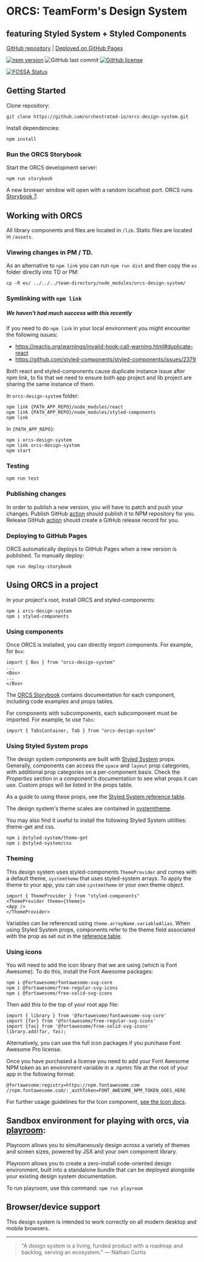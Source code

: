 
<Meta title="Intro" />

# ORCS: TeamForm's Design System

## featuring Styled System + Styled Components

[GitHub repository](https://github.com/orchestrated-io/orcs-design-system) | [Deployed on GitHub Pages](https://orchestrated-io.github.io/orcs-design-system/)

[![npm version](https://badge.fury.io/js/orcs-design-system.svg)](https://badge.fury.io/js/orcs-design-system) ![GitHub last commit](https://img.shields.io/github/last-commit/orchestrated-io/orcs-design-system) [![GitHub license](https://img.shields.io/github/license/orchestrated-io/orcs-design-system.svg)](https://github.com/orchestrated-io/orcs-design-system/blob/master/LICENSE)

[![FOSSA Status](https://app.fossa.io/api/projects/git%2Bgithub.com%2Forchestrated-io%2Forcs-design-system.svg?type=large)](https://app.fossa.io/projects/git%2Bgithub.com%2Forchestrated-io%2Forcs-design-system?ref=badge_large)

## Getting Started

Clone repository:

```
git clone https://github.com/orchestrated-io/orcs-design-system.git
```

Install dependencies:

```
npm install
```

### Run the ORCS Storybook

Start the ORCS development server:

```
npm run storybook
```

A new browser window will open with a random localhost port. ORCS runs [Storybook 7](https://github.com/storybookjs/storybook/releases).

## Working with ORCS

All library components and files are located in `/lib`. Static files are located in `/assets`.

### Viewing changes in PM / TD.

As an alternative to `npm link` you can run `npm run dist` and then copy the `es` folder directly into TD or PM:

`cp -R es/ ../../../team-directory/node_modules/orcs-design-system/`

### Symlinking with `npm link`

##### We haven't had much success with this recently

If you need to do `npm link` in your local environment you might encounter the following issues:

- https://reactjs.org/warnings/invalid-hook-call-warning.html#duplicate-react
- https://github.com/styled-components/styled-components/issues/2379

Both react and styled-components cause duplicate instance issue after npm link, to fix that we need to ensure both app project and lib project are sharing the same instance of them.

In `orcs-design-system` folder:

```
npm link {PATH_APP_REPO}/node_modules/react
npm link {PATH_APP_REPO}/node_modules/styled-components
npm link
```

In `{PATH_APP_REPO}`:

```
npm i orcs-design-system
npm link orcs-design-system
npm start
```

### Testing

```
npm run test
```

### Publishing changes

In order to publish a new version, you will have to patch and push your changes.
Publish GitHub [action](https://github.com/marketplace/actions/npm-publish) should publish it to NPM repository for you.
Release GitHub [action](https://github.com/marketplace/actions/create-a-release) should create a GitHub release record for you.

### Deploying to GitHub Pages

ORCS automatically deploys to GitHub Pages when a new version is published. To manually deploy:

```
npm run deploy-storybook
```

## Using ORCS in a project

In your project's root, install ORCS and styled-components:

```
npm i orcs-design-system
npm i styled-components
```

### Using components

Once ORCS is installed, you can directly import components. For example, for `Box`:

```
import { Box } from "orcs-design-system"
...
<Box>
...
</Box>
```

The [ORCS Storybook](https://orchestrated-io.github.io/orcs-design-system) contains documentation for each component, including code examples and props tables.

For components with subcomponents, each subcomponent must be imported. For example, to use `Tabs`:

```
import { TabsContainer, Tab } from "orcs-design-system"
```

### Using Styled System props

The design system components are built with [Styled System](https://styled-system.com/) props. Generally, components can access the `space` and `layout` prop categories, with additional prop categories on a per-component basis. Check the _Properties_ section in a component's documentation to see what props it can use. Custom props will be listed in the props table.

As a guide to using these props, see the [Styled System reference table](https://styled-system.com/table).

The design system's theme scales are contained in [systemtheme](https://github.com/orchestrated-io/orcs-design-system/blob/master/packages/orcs-design-system/lib/systemtheme.js).

You may also find it useful to install the following Styled System utilities: theme-get and css.

```
npm i @styled-system/theme-get
npm i @styled-system/css
```

### Theming

This design system uses styled-components `ThemeProvider` and comes with a default theme, `systemtheme` that uses styled-system arrays. To apply the theme to your app, you can use `systemtheme` or your own theme object.

```
import { ThemeProvider } from "styled-components"
<ThemeProvider theme={theme}>
<App />
</ThemeProvider>
```

Variables can be referenced using `theme.arrayName.variableAlias`. When using Styled System props, components refer to the theme field associated with the prop as set out in the [reference table](https://styled-system.com/table).

### Using icons

You will need to add the icon library that we are using (which is Font Awesome). To do this, install the Font Awesome packages:

```
npm i @fortawesome/fontawesome-svg-core
npm i @fortawesome/free-regular-svg-icons
npm i @fortawesome/free-solid-svg-icons
```

Then add this to the top of your root app file:

```
import { library } from '@fortawesome/fontawesome-svg-core'
import {far} from '@fortawesome/free-regular-svg-icons'
import {fas} from '@fortawesome/free-solid-svg-icons'
library.add(far, fas);
```

Alternatively, you can use the full icon packages if you purchase Font Awesome Pro license.

Once you have purchased a license you need to add your Font Awesome NPM token as an environment variable in a .npmrc file at the root of your app in the following format:

```
@fortawesome:registry=https://npm.fontawesome.com
//npm.fontawesome.com/:_authToken=FONT_AWESOME_NPM_TOKEN_GOES_HERE
```

For further usage guidelines for the Icon component, [see the Icon docs](http://localhost:55322/?path=/docs/components-icon--default-icon).

## Sandbox environment for playing with orcs, via [playroom](https://github.com/seek-oss/playroom):

Playroom allows you to simultaneously design across a variety of themes and screen sizes, powered by JSX and your own component library.

Playroom allows you to create a zero-install code-oriented design environment, built into a standalone bundle that can be deployed alongside your existing design system documentation.

To run playroom, use this command: `npm run playroom`

## Browser/device support

This design system is intended to work correctly on all modern desktop and mobile browsers.

---

> "A design system is a living, funded product with a roadmap and backlog, serving an ecosystem." — Nathan Curtis
